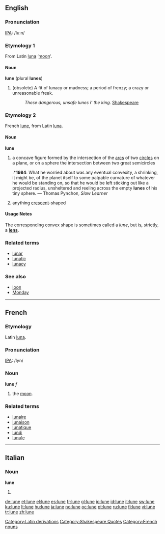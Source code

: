 {{see|luñè}}
==English==

===Pronunciation===
[[IPA]]: /lu:n/

===Etymology 1===
From Latin [[luna]] ‘[[moon]]’.

====Noun====
'''lune''' (plural '''lunes''')

# (obsolete) A fit of lunacy or madness; a period of frenzy; a crazy or unreasonable freak.
#: ''These dangerous, unsafe lunes i' the king.'' [[w:Shakespeare|Shakespeare]]

===Etymology 2===
French [[lune#French|lune]], from Latin [[luna]].

====Noun====
'''lune'''

# a concave figure formed by the intersection of the [[arc]]s of two [[circle]]s on a plane, or on a sphere the intersection between two great semicircles
#:*'''1984''': What he worried about was any eventual convexity, a shrinking, it might be, of the planet itself to some palpable curvature of whatever he would be standing on, so that he would be left sticking out like a projected radius, unsheltered and reeling across the empty '''lunes''' of his tiny sphere. — Thomas Pynchon, ''Slow Learner''
# anything [[crescent]]-shaped


====Usage Notes====
The corresponding convex shape is sometimes called a ''lune'', but is, strictly, a '''[[lens]]'''.

===Related terms===
*[[lunar]]
*[[lunatic]]
*[[lunacy]]

===See also===
*[[loon]]
*[[Monday]]

[[Category:Latin derivations]]
[[Category:Shakespeare Quotes]]

----

==French==

===Etymology===
Latin [[luna]].

===Pronunciation===
[[IPA]]: /lyn/

===Noun===
'''lune''' ''f''

# the [[moon]].

===Related terms===
*[[lunaire]]
*[[lunaison]]
*[[lunatique]]
*[[lundi]]
*[[lunule]]
[[Category:French nouns]]
----

==Italian==

===Noun===
'''lune''' {{f}}

# {{plural of|[[luna]]|lang=Italian}}

[[de:lune]]
[[et:lune]]
[[el:lune]]
[[es:lune]]
[[fr:lune]]
[[gl:lune]]
[[io:lune]]
[[id:lune]]
[[it:lune]]
[[sw:lune]]
[[ku:lune]]
[[lt:lune]]
[[hu:lune]]
[[ja:lune]]
[[no:lune]]
[[oc:lune]]
[[pt:lune]]
[[ru:lune]]
[[fi:lune]]
[[vi:lune]]
[[tr:lune]]
[[zh:lune]]